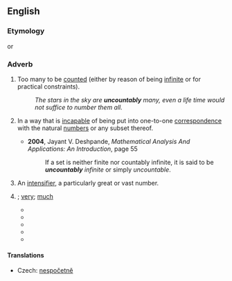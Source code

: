 ==English==

===Etymology===
{{suffix|uncountable|ly}} or {{prefix|un|countably}}

===Adverb===
{{en-adv|-}}

# Too many to be [[count]]ed (either by reason of being [[infinite]] or for practical constraints).
#: ''The stars in the sky are '''uncountably''' many, even a life time would not suffice to number them all.''
# {{mathematics}} In a way that is [[incapable]] of being put into one-to-one [[correspondence]] with the natural [[number]]s or any subset thereof.
#* '''2004''', Jayant V. Deshpande, ''Mathematical Analysis And Applications: An Introduction'', page 55
#*: If a set is neither finite nor countably infinite, it is said to be '''''uncountably''' infinite'' or simply ''uncountable''.
# {{rfd-sense}} An [[intensifier]], a particularly great or vast number.
# {{non-gloss definition|Used as a general intensifier of amounts and quantities}}; [[very]]; [[much]]
#*{{quote-news|title=Systems Easily Tripped in Error Bring Death in a Lake, Warning Us of...|work=Los Angeles Times|date=Jul 6|year=1988|passage=And the dimensions of death that can result from such systems tripped in error, or through misperceptions of reality, are '''uncountably''' greater than those}}
#*{{quote-news|title=Unplugging A Diverse Bit Of Cable TV|work=New York Times|date=Sep 20|year=1990|passage=a host of other producers fear that a vital link to New York's '''uncountably''' diverse populations is about to be cut.}}
#*{{quote-news|title=Vapors And Serenity|work=Newsweek|date=Dec 29|year=1997|passage=And the memory of man runneth not to a year when there was an episode of disproportion comparable to the planet-wide vapors occasioned by one of the year's '''uncountably''' numerous automobile accidents, this one in Paris.}}
#*{{quote-book|section=Orality in Politics|title=Technology, Literacy and the Evolution of Society|page=185|author=Geoffrey Hawthorn|coauthors=David R. Olson, Michael Cole, editors|year=2006|passage=and the sheer quantity of material is '''uncountably''' greater}}
#*{{quote-news|title=Hippie and redneck show is equal parts insane, inane|work=Boston Globe|date=Jan 17|year=2007|passage=Stories of road travel in the United States have taken '''uncountably''' many forms, from John Steinbeck's "Travels With Charley" and Jack Kerouac's "On the Road" to "Little Miss Sunshine".}}

====Translations====
{{trans-top|in mathematics}}
* Czech: [[nespočetně]]
{{trans-mid}}
{{trans-bottom}}